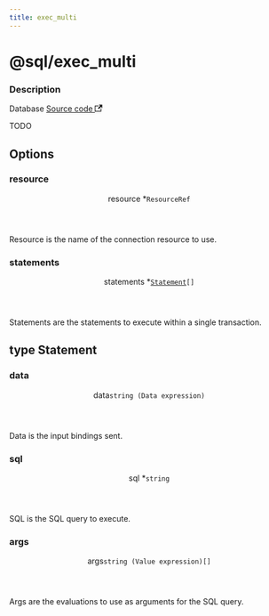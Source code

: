 ```yaml
---
title: exec_multi
---
```



# @sql/exec_multi

<div class="attributes">

### Description

<p>
  <span className="badge badgeDarkBlue">Database</span>
  <a href="https://github.com/nanobus/nanobus/blob/main/pkg/actions/sql/exec_multi.go" target="_blank" rel="noopener noreferrer">Source code <svg width="13.5" height="13.5" aria-hidden="true" viewBox="0 0 24 24" class="iconExternalLink_node_modules-@docusaurus-theme-classic-lib-theme-Icon-ExternalLink-styles-module"><path fill="currentColor" d="M21 13v10h-21v-19h12v2h-10v15h17v-8h2zm3-12h-10.988l4.035 4-6.977 7.07 2.828 2.828 6.977-7.07 4.125 4.172v-11z"></path></svg></a>
</p>

</div>

TODO

## Options

<div class="attributes">

### resource

<div class="attribute">
  <header>
    <span className="badge badgeDarkBlue">resource <span className="required">*</span>
      <a class="hash-link" href="#resource" title="Direct link to resource">​</a>
    </span>
    <code>ResourceRef</code>
  </header>

Resource is the name of the connection resource to use.

</div>

### statements

<div class="attribute">
  <header>
    <span className="badge badgeDarkBlue">statements <span className="required">*</span>
      <a class="hash-link" href="#statements" title="Direct link to statements">​</a>
    </span>
    <code><a href="#type-statement">Statement</a>[]</code>
  </header>

Statements are the statements to execute within a single transaction.

</div>

</div>

## type Statement

<div class="attributes">

### data

<div class="attribute">
  <header>
    <span className="badge badgeDarkBlue">data
      <a class="hash-link" href="#data" title="Direct link to data">​</a>
    </span>
    <code>string (Data expression)</code>
  </header>

Data is the input bindings sent.

</div>

### sql

<div class="attribute">
  <header>
    <span className="badge badgeDarkBlue">sql <span className="required">*</span>
      <a class="hash-link" href="#sql" title="Direct link to sql">​</a>
    </span>
    <code>string</code>
  </header>

SQL is the SQL query to execute.

</div>

### args

<div class="attribute">
  <header>
    <span className="badge badgeDarkBlue">args
      <a class="hash-link" href="#args" title="Direct link to args">​</a>
    </span>
    <code>string (Value expression)[]</code>
  </header>

Args are the evaluations to use as arguments for the SQL query.

</div>

</div>


